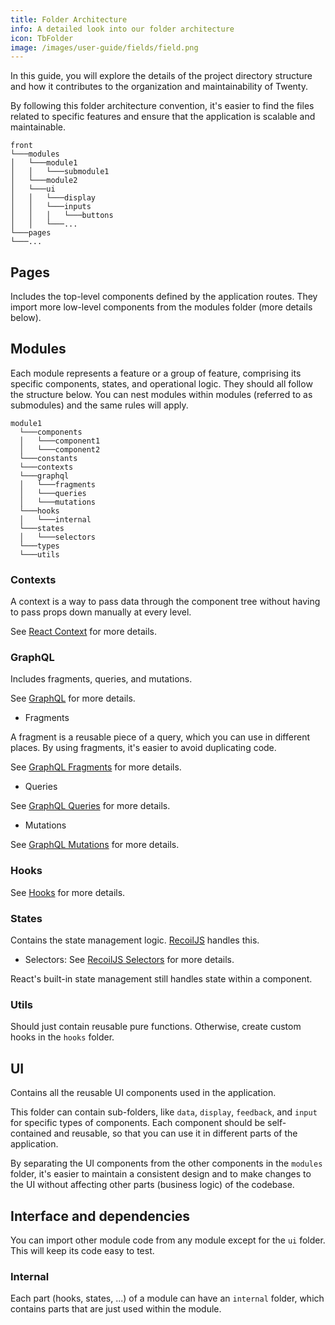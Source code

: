 ```yaml
---
title: Folder Architecture
info: A detailed look into our folder architecture
icon: TbFolder
image: /images/user-guide/fields/field.png
---
```


In this guide, you will explore the details of the project directory structure and how it contributes to the organization and maintainability of Twenty.

By following this folder architecture convention, it's easier to find the files related to specific features and ensure that the application is scalable and maintainable.

```
front
└───modules
│   └───module1
│   │   └───submodule1
│   └───module2
│   └───ui
│   │   └───display
│   │   └───inputs
│   │   │   └───buttons
│   │   └───...
└───pages
└───...
```

## Pages

Includes the top-level components defined by the application routes. They import more low-level components from the modules folder (more details below).

## Modules

Each module represents a feature or a group of feature, comprising its specific components, states, and operational logic.
They should all follow the structure below. You can nest modules within modules (referred to as submodules) and the same rules will apply.

```
module1
  └───components
  │   └───component1
  │   └───component2
  └───constants
  └───contexts
  └───graphql
  │   └───fragments
  │   └───queries
  │   └───mutations
  └───hooks
  │   └───internal
  └───states
  │   └───selectors
  └───types
  └───utils
```

### Contexts

A context is a way to pass data through the component tree without having to pass props down manually at every level.

See [React Context](https://react.dev/reference/react#context-hooks) for more details.

### GraphQL

Includes fragments, queries, and mutations.

See [GraphQL](https://graphql.org/learn/) for more details.

- Fragments

A fragment is a reusable piece of a query, which you can use in different places. By using fragments, it's easier to avoid duplicating code.

See [GraphQL Fragments](https://graphql.org/learn/queries/#fragments) for more details.

- Queries

See [GraphQL Queries](https://graphql.org/learn/queries/) for more details.

- Mutations

See [GraphQL Mutations](https://graphql.org/learn/queries/#mutations) for more details.

### Hooks

See [Hooks](https://react.dev/learn/reusing-logic-with-custom-hooks) for more details.

### States

Contains the state management logic. [RecoilJS](https://recoiljs.org) handles this.

- Selectors: See [RecoilJS Selectors](https://recoiljs.org/docs/basic-tutorial/selectors) for more details.

React's built-in state management still handles state within a component.

### Utils

Should just contain reusable pure functions. Otherwise, create custom hooks in the `hooks` folder.


## UI

Contains all the reusable UI components used in the application.

This folder can contain sub-folders, like `data`, `display`, `feedback`, and `input` for specific types of components. Each component should be self-contained and reusable, so that you can use it in different parts of the application.

By separating the UI components from the other components in the `modules` folder, it's easier to maintain a consistent design and to make changes to the UI without affecting other parts (business logic) of the codebase.

## Interface and dependencies

You can import other module code from any module except for the `ui` folder. This will keep its code easy to test.

### Internal

Each part (hooks, states, ...) of a module can have an `internal` folder, which contains parts that are just used within the module.
